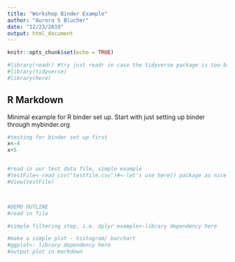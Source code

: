 ```yaml
---
title: "Workshop Binder Example"
author: "Aurora S Blucher"
date: "12/23/2019"
output: html_document
---
```


```r
knitr::opts_chunk$set(echo = TRUE)

#library(readr) #try just readr in case the tidyverse package is too big
#library(tidyverse)
#library(here)
```

## R Markdown

Minimal example for R binder set up. Start with just setting up binder through mybinder.org



```r
#testing for binder set up first
x<-4
x+5


#read in our test data file, simple example
#testFile<-read_csv("testfile.csv")#<-let's use here() package as nice demonstration
#View(testFile)



#DEMO OUTLINE
#read in file

#simple filtering step, i.e. dplyr example<-library dependency here

#make a simple plot - histogram/ barchart
#ggplot<- library dependency here
#output plot in markdown





```


